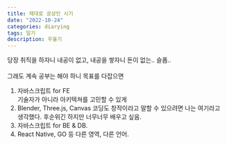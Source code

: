 ```yaml
---
title: 제대로 궁상인 시기
date: "2022-10-24"
categories: diarying
tags: 일기
description: 우울기
---
```


당장 취직을 하자니 내공이 없고, 내공을 쌓자니 돈이 없는.. 슬픔..  
<br/>
그래도 계속 공부는 해야 하니 목표를 다잡으면
1. 자바스크립트 for FE  
기술자가 아니라 아키텍쳐를 고민할 수 있게
2. Blender, Three.js, Canvas
코딩도 창작이라고 말할 수 있으려면 나는 여기라고 생각했다. 후순위긴 하지만 너무너무 배우고 싶음.
3. 자바스크립트 for BE & DB.
4. React Native, GO 등 다른 영역, 다른 언어.